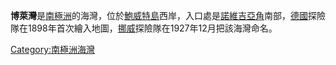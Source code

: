 {{Coord|54|27|S|3|21|E|source:GNIS|display=title}}

'''博萊灣'''是[[南極洲|南極洲]]的海灣，位於[[鮑威特島|鮑威特島]]西岸，入口處是[[諾維吉亞角|諾維吉亞角]]南部，[[德國|德國]]探險隊在1898年首次繪入地圖，[[挪威|挪威]]探險隊在1927年12月把該海灣命名。

{{Antarctica-geo-stub}}
[[Category:南極洲海灣|Category:南極洲海灣]]